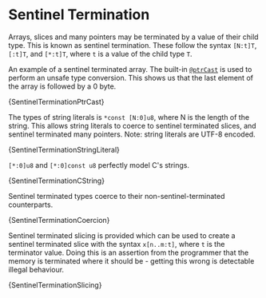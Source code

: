 

# Sentinel Termination

Arrays, slices and many pointers may be terminated by a value of their child
type. This is known as sentinel termination. These follow the syntax `[N:t]T`,
`[:t]T`, and `[*:t]T`, where `t` is a value of the child type `T`.

An example of a sentinel terminated array. The built-in
[`@ptrCast`](https://ziglang.org/documentation/master/#ptrCast) is used to
perform an unsafe type conversion. This shows us that the last element of the
array is followed by a 0 byte.

<CodeBlock language="zig">{SentinelTerminationPtrCast}</CodeBlock>

The types of string literals is `*const [N:0]u8`, where N is the length of the
string. This allows string literals to coerce to sentinel terminated slices, and
sentinel terminated many pointers. Note: string literals are UTF-8 encoded.

<CodeBlock language="zig">{SentinelTerminationStringLiteral}</CodeBlock>

`[*:0]u8` and `[*:0]const u8` perfectly model C's strings.

<CodeBlock language="zig">{SentinelTerminationCString}</CodeBlock>

Sentinel terminated types coerce to their non-sentinel-terminated counterparts.

<CodeBlock language="zig">{SentinelTerminationCoercion}</CodeBlock>

Sentinel terminated slicing is provided which can be used to create a sentinel
terminated slice with the syntax `x[n..m:t]`, where `t` is the terminator value.
Doing this is an assertion from the programmer that the memory is terminated
where it should be - getting this wrong is detectable illegal behaviour.

<CodeBlock language="zig">{SentinelTerminationSlicing}</CodeBlock>
